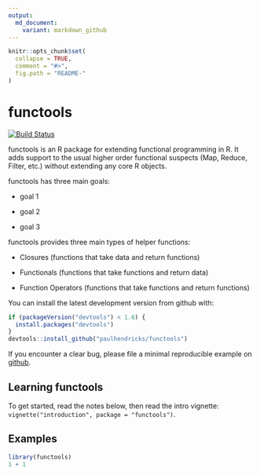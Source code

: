 ```yaml
---
output:
  md_document:
    variant: markdown_github
---
```


<!-- README.md is generated from README.Rmd. Please edit that file -->

```r
knitr::opts_chunk$set(
  collapse = TRUE,
  comment = "#>",
  fig.path = "README-"
)
```

# functools

[![Build Status](https://travis-ci.org/paulhendricks/functools.png?branch=master)](https://travis-ci.org/paulhendricks/functools)

functools is an R package for extending functional programming in R. It adds support to the usual higher order functional suspects (Map, Reduce, Filter, etc.) without extending any core R objects.

functools has three main goals:

* goal 1

* goal 2

* goal 3

functools provides three main types of helper functions:

* Closures (functions that take data and return functions)

* Functionals (functions that take functions and return data)

* Function Operators (functions that take functions and return functions)

You can install the latest development version from github with:

```R
if (packageVersion("devtools") < 1.6) {
  install.packages("devtools")
}
devtools::install_github("paulhendricks/functools")
```

If you encounter a clear bug, please file a minimal reproducible example on [github](https://github.com/paulhendricks/functools/issues).

## Learning functools

To get started, read the notes below, then read the intro vignette: `vignette("introduction", package = "functools")`.

## Examples

```r
library(functools)
1 + 1
```
